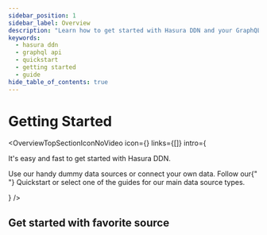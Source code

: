 ```yaml
---
sidebar_position: 1
sidebar_label: Overview
description: "Learn how to get started with Hasura DDN and your GraphQL API."
keywords:
  - hasura ddn
  - graphql api
  - quickstart
  - getting started
  - guide
hide_table_of_contents: true
---
```



# Getting Started

<OverviewTopSectionIconNoVideo
  icon={<Icon />}
  links={[]}
  intro={
    <div>
      <p>It's easy and fast to get started with Hasura DDN.</p>
      <p>
        Use our handy dummy data sources or connect your own data. Follow our{" "}
        <Link to="/getting-started/quickstart/">Quickstart</Link> or select one of the guides for our main data source
        types.
      </p>
    </div>
  }
/>

## Get started with favorite source

<div className="overview-gallery card-wrapper">
  <OverviewPlainCard
    title="Quickstart in less than 60 seconds"
    body="Using our CLI and Docker locally, you can build your first API using a sample or your own data source."
    link="/getting-started/quickstart/"
    linkText={"Start building"}
  />
  <OverviewPlainCard
    title="Get started with PostgreSQL"
    body="The PostgreSQL connector is our flagship offering and sits close to our hearts. Connect your own PostgreSQL database and get started with Hasura DDN!"
    link="/getting-started/with-postgresql/"
    linkText={"Start building with PostgreSQL"}
  />
  <OverviewPlainCard
    title="Get started with MongoDB"
    body="A fan of NoSQL? We are, too! Learn how easy it is to connect a MongoDB instance and build an API on top of it that can easily be extended to include custom business logic."
    link="/getting-started/with-mongodb/"
    linkText={"Start building with MongoDB"}
  />
</div>
